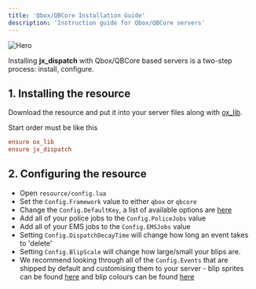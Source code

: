 ```yaml
---
title: 'Qbox/QBCore Installation Guide'
description: 'Instruction guide for Qbox/QBCore servers'
---
```


<img
  src="/images/dispatch/hero.png"
  className="rounded-md"
  alt="Hero"
/>

Installing **jx_dispatch** with Qbox/QBCore based servers is a two-step process: install, configure. 

## 1. Installing the resource

Download the resource and put it into your server files along with [ox_lib](https://github.com/overextended/ox_lib).

Start order must be like this

```cfg server.cfg
ensure ox_lib
ensure jx_dispatch
```

## 2. Configuring the resource

- Open `resource/config.lua`
- Set the `Config.Framework` value to either `qbox` or `qbcore`
- Change the `Config.DefaultKey`, a list of available options are [here](https://docs.fivem.net/docs/game-references/input-mapper-parameter-ids/keyboard/)
- Add all of your police jobs to the `Config.PoliceJobs` value
- Add all of your EMS jobs to the `Config.EMSJobs` value
- Setting `Config.DispatchDecayTime` will change how long an event takes to 'delete'
- Setting `Config.BlipScale` will change how large/small your blips are.
- We recommend looking through all of the `Config.Events` that are shipped by default and customising them to your server - blip sprites can be found [here](https://docs.fivem.net/docs/game-references/blips/#blips) and blip colours can be found [here](https://docs.fivem.net/docs/game-references/blips/#blip-colors)
